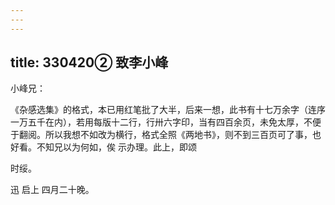 ```yaml
---
---
---
```

title: 330420② 致李小峰
---




小峰兄：

《杂感选集》的格式，本已用红笔批了大半，后来一想，此书有十七万余字（连序一万五千在内），若用每版十二行，行卅六字印，当有四百余页，未免太厚，不便于翻阅。所以我想不如改为横行，格式全照《两地书》，则不到三百页可了事，也好看。不知兄以为何如，俟 示办理。此上，即颂

时绥。

迅 启上 四月二十晚。